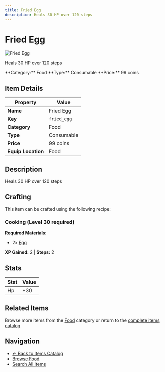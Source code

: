 ```yaml
---
title: Fried Egg
description: Heals 30 HP over 120 steps
---
```


# Fried Egg

<div className="flex items-start gap-6 mb-8">
  <div className="flex-shrink-0">
    <img src="/assets/resources/cooking/fried_egg.png" alt="Fried Egg" className="w-24 h-24 border rounded-lg" />
  </div>
  <div className="flex-1">
    <div className="space-y-2">
      <p className="text-lg text-muted-foreground">Heals 30 HP over 120 steps</p>
      <div className="flex flex-wrap gap-4 text-sm">
        <span className="px-2 py-1 bg-blue-100 dark:bg-blue-900 rounded-md">
          **Category:** Food
        </span>
        <span className="px-2 py-1 bg-green-100 dark:bg-green-900 rounded-md">
          **Type:** Consumable
        </span>
        <span className="px-2 py-1 bg-yellow-100 dark:bg-yellow-900 rounded-md">
          **Price:** 99 coins
        </span>
      </div>
    </div>
  </div>
</div>

## Item Details

| Property | Value |
|----------|-------|
| **Name** | Fried Egg |
| **Key** | `fried_egg` |
| **Category** | Food |
| **Type** | Consumable |
| **Price** | 99 coins |
| **Equip Location** | Food |

## Description

Heals 30 HP over 120 steps


## Crafting

This item can be crafted using the following recipe:

### Cooking (Level 30 required)

**Required Materials:**
- 2x [Egg](/docs/resources/individual/egg)

**XP Gained:** 2 | **Steps:** 2

## Stats

| Stat | Value |
|------|-------|
| Hp | +30 |


## Related Items

Browse more items from the [Food](/docs/items#food) category or return to the [complete items catalog](/docs/items).

## Navigation

- [← Back to Items Catalog](/docs/items)
- [Browse Food](/docs/items#food)
- [Search All Items](/search)
